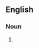 {{also|penny pincher}}

==English==

===Noun===
{{en-noun|head=[[penny]]-[[pincher]]}}

# {{alternative spelling of|en|penny pincher}}